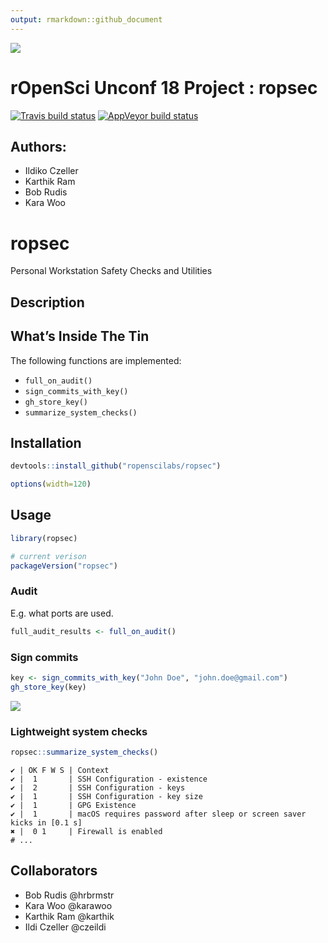 ```yaml
---
output: rmarkdown::github_document
---
```

![](./man/figures/Loose_lips_might_sink_ships.jpg)

# rOpenSci Unconf 18 Project : ropsec

[![Travis build status](https://travis-ci.org/ropenscilabs/ropsec.svg?branch=master)](https://travis-ci.org/ropenscilabs/ropsec)
[![AppVeyor build status](https://ci.appveyor.com/api/projects/status/github/ropenscilabs/ropsec?branch=master&svg=true)](https://ci.appveyor.com/project/ropenscilabs/ropsec)

## Authors:

- Ildiko Czeller
- Karthik Ram
- Bob Rudis
- Kara Woo

# ropsec

Personal Workstation Safety Checks and Utilities

## Description

## What's Inside The Tin

The following functions are implemented:

- `full_on_audit()`
- `sign_commits_with_key()`
- `gh_store_key()`
- `summarize_system_checks()`

## Installation

```r
devtools::install_github("ropenscilabs/ropsec")
```

```r
options(width=120)
```

## Usage

```r
library(ropsec)

# current verison
packageVersion("ropsec")

```

### Audit

E.g. what ports are used.

```r
full_audit_results <- full_on_audit()
```

### Sign commits

```r
key <- sign_commits_with_key("John Doe", "john.doe@gmail.com")
gh_store_key(key)
```

<img src="man/figures/signed_commit.png" align="center"/>

### Lightweight system checks

```r
ropsec::summarize_system_checks()
```

```
✔ | OK F W S | Context
✔ |  1       | SSH Configuration - existence
✔ |  2       | SSH Configuration - keys
✔ |  1       | SSH Configuration - key size
✔ |  1       | GPG Existence
✔ |  1       | macOS requires password after sleep or screen saver kicks in [0.1 s]
✖ |  0 1     | Firewall is enabled
# ...
```

## Collaborators

- Bob Rudis @hrbrmstr
- Kara Woo @karawoo
- Karthik Ram @karthik
- Ildi Czeller @czeildi